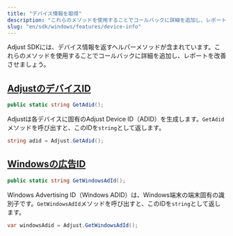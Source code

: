 ```yaml
---
title: "デバイス情報を取得"
description: "これらのメソッドを使用することでコールバックに詳細を追加し、レポートを改善させましょう。"
slug: "en/sdk/windows/features/device-info"
---
```

Adjust SDKには、デバイス情報を返すヘルパーメソッドが含まれています。これらのメソッドを使用することでコールバックに詳細を追加し、レポートを改善させましょう。

[AdjustのデバイスID](adjust-device-identifier)
-----------------------------------------

```cs
public static string GetAdid();
```

Adjustは各デバイスに固有のAdjust Device ID（ADID）を生成します。`GetAdid`メソッドを呼び出すと、このIDを`string`として返します。

```cs
string adid = Adjust.GetAdid();
```

[Windowsの広告ID](windows-advertising-identifier)
----------------------------------------------

```cs
public static string GetWindowsAdId();
```

Windows Advertising ID（Windows ADID）は、Windows端末の端末固有の識別子です。`GetWindowsAdId`メソッドを呼び出すと、このIDを`string`として返します。

```cs
var windowsAdid = Adjust.GetWindowsAdId();
```

